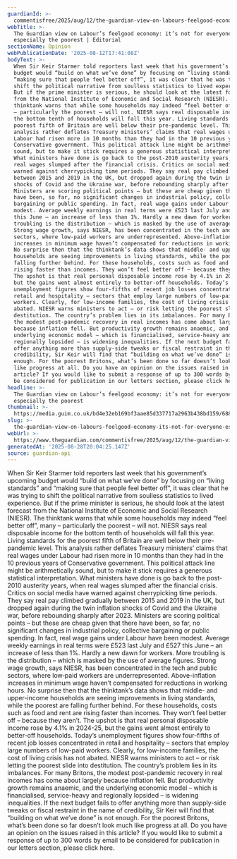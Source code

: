 ```yaml
---
guardianId: >-
  commentisfree/2025/aug/12/the-guardian-view-on-labours-feelgood-economy-its-not-for-everyone-especially-the-poorest
webTitle: >-
  The Guardian view on Labour’s feelgood economy: it’s not for everyone –
  especially the poorest | Editorial
sectionName: Opinion
webPublicationDate: '2025-08-12T17:41:08Z'
bodyText: >-
  When Sir Keir Starmer told reporters last week that his government’s upcoming
  budget would “build on what we’ve done” by focusing on “living standards” and
  “making sure that people feel better off”, it was clear that he was trying to
  shift the political narrative from soulless statistics to lived experience.
  But if the prime minister is serious, he should look at the latest forecast
  from the National Institute of Economic and Social Research (NIESR). The
  thinktank warns that while some households may indeed “feel better off”, many
  – particularly the poorest – will not. NIESR says real disposable income for
  the bottom tenth of households will fall this year. Living standards for the
  poorest fifth of Britain are well below their pre-pandemic level. This
  analysis rather deflates Treasury ministers’ claims that real wages under
  Labour had risen more in 10 months than they had in the 10 previous years of
  Conservative government. This political attack line might be arithmetically
  sound, but to make it stick requires a generous statistical interpretation.
  What ministers have done is go back to the post-2010 austerity years, when
  real wages slumped after the financial crisis. Critics on social media have
  warned against cherrypicking time periods. They say real pay climbed gradually
  between 2015 and 2019 in the UK, but dropped again during the twin inflation
  shocks of Covid and the Ukraine war, before rebounding sharply after 2023.
  Ministers are scoring political points – but these are cheap given that there
  have been, so far, no significant changes in industrial policy, collective
  bargaining or public spending. In fact, real wage gains under Labour have been
  modest. Average weekly earnings in real terms were £523 last July and £527
  this June – an increase of less than 1%. Hardly a new dawn for workers. More
  troubling is the distribution – which is masked by the use of average figures.
  Strong wage growth, says NIESR, has been concentrated in the tech and public
  sectors, where low‑paid workers are underrepresented. Above-inflation
  increases in minimum wage haven’t compensated for reductions in working hours.
  No surprise then that the thinktank’s data shows that middle- and upper-income
  households are seeing improvements in living standards, while the poorest are
  falling further behind. For these households, costs such as food and rent are
  rising faster than incomes. They won’t feel better off – because they aren’t.
  The upshot is that real personal disposable income rose by 4.1% in 2024-25,
  but the gains went almost entirely to better-off households. Today’s
  unemployment figures show four-fifths of recent job losses concentrated in
  retail and hospitality – sectors that employ large numbers of low-paid
  workers. Clearly, for low-income families, the cost of living crisis has not
  abated. NIESR warns ministers to act – or risk letting the poorest slide into
  destitution. The country’s problem lies in its imbalances. For many Britons,
  the modest post-pandemic recovery in real incomes has come about largely
  because inflation fell. But productivity growth remains anaemic, and the
  underlying economic model – which is financialised, service-heavy and
  regionally lopsided – is widening inequalities. If the next budget fails to
  offer anything more than supply-side tweaks or fiscal restraint in the name of
  credibility, Sir Keir will find that “building on what we’ve done” is not
  enough. For the poorest Britons, what’s been done so far doesn’t look much
  like progress at all. Do you have an opinion on the issues raised in this
  article? If you would like to submit a response of up to 300 words by email to
  be considered for publication in our letters section, please click here.
headline: >-
  The Guardian view on Labour’s feelgood economy: it’s not for everyone –
  especially the poorest
thumbnail: >-
  https://media.guim.co.uk/bd4e32eb169bf3aae85d337717a2963b438bd159/688_0_6880_5504/500.jpg
slug: >-
  the-guardian-view-on-labours-feelgood-economy-its-not-for-everyone-especially-the-poorest-or-editorial
webUrl: >-
  https://www.theguardian.com/commentisfree/2025/aug/12/the-guardian-view-on-labours-feelgood-economy-its-not-for-everyone-especially-the-poorest
generatedAt: '2025-08-28T20:04:25.147Z'
source: guardian-api
---
```

When Sir Keir Starmer told reporters last week that his government’s upcoming budget would “build on what we’ve done” by focusing on “living standards” and “making sure that people feel better off”, it was clear that he was trying to shift the political narrative from soulless statistics to lived experience. But if the prime minister is serious, he should look at the latest forecast from the National Institute of Economic and Social Research (NIESR). The thinktank warns that while some households may indeed “feel better off”, many – particularly the poorest – will not. NIESR says real disposable income for the bottom tenth of households will fall this year. Living standards for the poorest fifth of Britain are well below their pre-pandemic level. This analysis rather deflates Treasury ministers’ claims that real wages under Labour had risen more in 10 months than they had in the 10 previous years of Conservative government. This political attack line might be arithmetically sound, but to make it stick requires a generous statistical interpretation. What ministers have done is go back to the post-2010 austerity years, when real wages slumped after the financial crisis. Critics on social media have warned against cherrypicking time periods. They say real pay climbed gradually between 2015 and 2019 in the UK, but dropped again during the twin inflation shocks of Covid and the Ukraine war, before rebounding sharply after 2023. Ministers are scoring political points – but these are cheap given that there have been, so far, no significant changes in industrial policy, collective bargaining or public spending. In fact, real wage gains under Labour have been modest. Average weekly earnings in real terms were £523 last July and £527 this June – an increase of less than 1%. Hardly a new dawn for workers. More troubling is the distribution – which is masked by the use of average figures. Strong wage growth, says NIESR, has been concentrated in the tech and public sectors, where low‑paid workers are underrepresented. Above-inflation increases in minimum wage haven’t compensated for reductions in working hours. No surprise then that the thinktank’s data shows that middle- and upper-income households are seeing improvements in living standards, while the poorest are falling further behind. For these households, costs such as food and rent are rising faster than incomes. They won’t feel better off – because they aren’t. The upshot is that real personal disposable income rose by 4.1% in 2024-25, but the gains went almost entirely to better-off households. Today’s unemployment figures show four-fifths of recent job losses concentrated in retail and hospitality – sectors that employ large numbers of low-paid workers. Clearly, for low-income families, the cost of living crisis has not abated. NIESR warns ministers to act – or risk letting the poorest slide into destitution. The country’s problem lies in its imbalances. For many Britons, the modest post-pandemic recovery in real incomes has come about largely because inflation fell. But productivity growth remains anaemic, and the underlying economic model – which is financialised, service-heavy and regionally lopsided – is widening inequalities. If the next budget fails to offer anything more than supply-side tweaks or fiscal restraint in the name of credibility, Sir Keir will find that “building on what we’ve done” is not enough. For the poorest Britons, what’s been done so far doesn’t look much like progress at all. Do you have an opinion on the issues raised in this article? If you would like to submit a response of up to 300 words by email to be considered for publication in our letters section, please click here.
